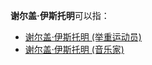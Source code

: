 '''谢尔盖·伊斯托明'''可以指：

* [[谢尔盖·伊斯托明_(举重运动员)|谢尔盖·伊斯托明 (举重运动员)]]
* [[谢尔盖·伊斯托明_(音乐家)|谢尔盖·伊斯托明 (音乐家)]]

{{Disambiguation|Cat=七字人名译名消歧义}}